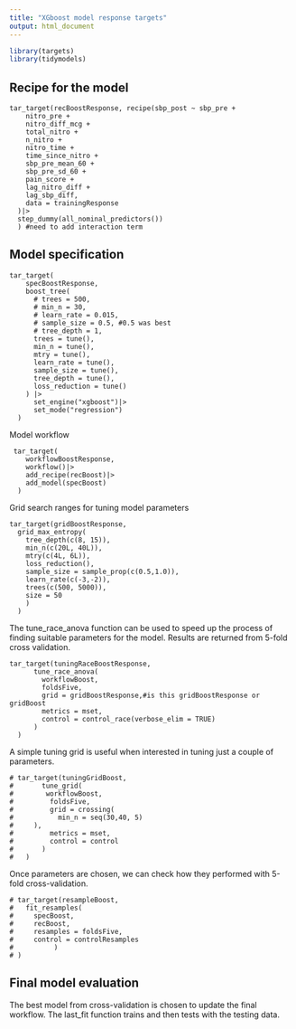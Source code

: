 ```yaml
---
title: "XGboost model response targets"
output: html_document
---
```


```r
library(targets)
library(tidymodels)
```

## Recipe for the model

```targets
tar_target(recBoostResponse, recipe(sbp_post ~ sbp_pre +
    nitro_pre +
    nitro_diff_mcg +
    total_nitro +
    n_nitro +
    nitro_time +
    time_since_nitro +
    sbp_pre_mean_60 +
    sbp_pre_sd_60 +
    pain_score +
    lag_nitro_diff +
    lag_sbp_diff,
    data = trainingResponse
  )|>
  step_dummy(all_nominal_predictors())
  ) #need to add interaction term 
```

## Model specification

```targets
tar_target(
    specBoostResponse,
    boost_tree(
      # trees = 500,
      # min_n = 30,
      # learn_rate = 0.015,
      # sample_size = 0.5, #0.5 was best
      # tree_depth = 1,
      trees = tune(),
      min_n = tune(),
      mtry = tune(),
      learn_rate = tune(),
      sample_size = tune(),
      tree_depth = tune(),
      loss_reduction = tune()
    ) |>
      set_engine("xgboost")|>
      set_mode("regression")
  )
```

Model workflow

```targets
 tar_target(
    workflowBoostResponse,
    workflow()|>
    add_recipe(recBoost)|>
    add_model(specBoost)
  )
```

Grid search ranges for tuning model parameters

```targets
tar_target(gridBoostResponse,
  grid_max_entropy(
    tree_depth(c(8, 15)),
    min_n(c(20L, 40L)),
    mtry(c(4L, 6L)),
    loss_reduction(),
    sample_size = sample_prop(c(0.5,1.0)),
    learn_rate(c(-3,-2)),
    trees(c(500, 5000)),
    size = 50
    )
  )
```

The tune_race_anova function can be used to speed up the process of finding suitable parameters for the model. Results are returned from 5-fold cross validation. 

```targets
tar_target(tuningRaceBoostResponse,
      tune_race_anova(
        workflowBoost,
        foldsFive,
        grid = gridBoostResponse,#is this gridBoostResponse or gridBoost
        metrics = mset,
        control = control_race(verbose_elim = TRUE)
      )
  )
```

A simple tuning grid is useful when interested in tuning just a couple of parameters.

```targets
# tar_target(tuningGridBoost,
#       tune_grid(
#        workflowBoost,
#         foldsFive,
#         grid = crossing(
#           min_n = seq(30,40, 5)
#     ),
#         metrics = mset,
#         control = control
#       )
#   )
```

Once parameters are chosen, we can check how they performed with 5-fold cross-validation.

```targets
# tar_target(resampleBoost,
#   fit_resamples(
#     specBoost,
#     recBoost,
#     resamples = foldsFive,
#     control = controlResamples
#          )
# )
```


## Final model evaluation

The best model from cross-validation is chosen to update the final workflow. The last_fit function trains and then tests with the testing data. 


